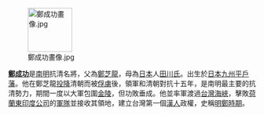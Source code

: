 [[Image:鄭成功畫像.jpg|90px]]

'''[[鄭成功|鄭成功]]'''是[[南明|南明]]抗清名將，父為[[鄭芝龍|鄭芝龍]]，母為[[日本|日本]]人[[田川氏_(鄭成功母)|田川氏]]。出生於[[日本|日本]][[九州_(日本)|九州]][[平戶藩|平戶藩]]。他在鄭芝龍[[投降|投降]]清朝而被[[俘虜|俘虜]]後，領軍和清朝對抗十五年，是南明最主要的抗清勢力，期間一度以大軍包圍[[金陵|金陵]]，但功敗垂成。他並率軍渡過[[台灣海峽|台灣海峽]]，擊敗[[荷蘭東印度公司|荷蘭東印度公司]]的[[軍隊|軍隊]]並接收其領地，建立台灣第一個[[漢人|漢人]]政權，史稱[[明鄭時期|明鄭時期]]。